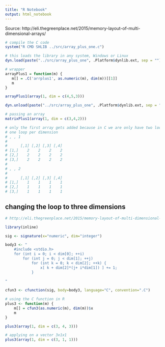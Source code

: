 ```yaml
---
title: "R Notebook"
output: html_notebook
---
```


Source: http://eli.thegreenplace.net/2015/memory-layout-of-multi-dimensional-arrays/

    
```r
# compile the C code
system("R CMD SHLIB ../src/array_plus_one.c")
```


```r
# this loads the library in any system, Windows or Linux
dyn.load(paste("../src/array_plus_one", .Platform$dynlib.ext, sep = ""))

# wrapper
arrayPlus1 = function(m) {
   m[] = .C('arrplus1', as.numeric(m), dim(m))[[1]]
   m
}

arrayPlus1(array(1, dim = c(4,5,3)))

dyn.unload(paste("../src/array_plus_one", .Platform$dynlib.ext, sep = ""))
```

```r
# passing an array
matrixPlus1(array(1, dim = c(3,4,2)))

# only the first array gets added because in C we are only have two loops:
# one loop per dimension
# , , 1
# 
#      [,1] [,2] [,3] [,4]
# [1,]    2    2    2    2
# [2,]    2    2    2    2
# [3,]    2    2    2    2
#
# , , 2
# 
#      [,1] [,2] [,3] [,4]
# [1,]    1    1    1    1
# [2,]    1    1    1    1
# [3,]    1    1    1    1
```


## changing the loop to three dimensions

```r
# http://eli.thegreenplace.net/2015/memory-layout-of-multi-dimensional-arrays/

library(inline)

sig <- signature(x="numeric", dim="integer")

body3 <- "
    #include <stdio.h>
    for (int i = 0; i < dim[0]; ++i)
        for (int j = 0; j < dim[1]; ++j)
            for (int k = 0; k < dim[2]; ++k) {
                x[ k + dim[2]*(j+ i*dim[1]) ] += 1;
            }
        
"

cfun3 <- cfunction(sig, body=body3, language="C", convention=".C")

# using the C function in R
plus3 <- function(m) {
    m[] = cfun3(as.numeric(m), dim(m))$x
    m
}

plus3(array(1, dim = c(3, 4, 3)))
```


```r
# applying on a vector 3x1x1
plus3(array(1, dim = c(3, 1, 1)))
```










